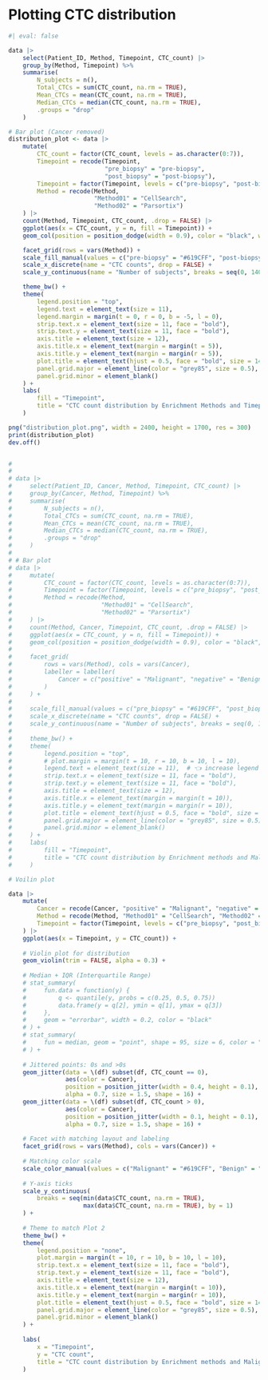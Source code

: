 # Plotting CTC distribution
```r
#| eval: false

data |>
    select(Patient_ID, Method, Timepoint, CTC_count) |>
    group_by(Method, Timepoint) %>%
    summarise(
        N_subjects = n(),
        Total_CTCs = sum(CTC_count, na.rm = TRUE),
        Mean_CTCs = mean(CTC_count, na.rm = TRUE),
        Median_CTCs = median(CTC_count, na.rm = TRUE),
        .groups = "drop"
    )

# Bar plot (Cancer removed)
distribution_plot <- data |>
    mutate(
        CTC_count = factor(CTC_count, levels = as.character(0:7)),
        Timepoint = recode(Timepoint,
                           "pre_biopsy" = "pre-biopsy",
                           "post_biopsy" = "post-biopsy"),
        Timepoint = factor(Timepoint, levels = c("pre-biopsy", "post-biopsy")),
        Method = recode(Method,
                        "Method01" = "CellSearch",
                        "Method02" = "Parsortix")
    ) |>
    count(Method, Timepoint, CTC_count, .drop = FALSE) |>
    ggplot(aes(x = CTC_count, y = n, fill = Timepoint)) +
    geom_col(position = position_dodge(width = 0.9), color = "black", width = 0.9, alpha = 0.8) +

    facet_grid(rows = vars(Method)) +
    scale_fill_manual(values = c("pre-biopsy" = "#619CFF", "post-biopsy" = "#F8766D")) +
    scale_x_discrete(name = "CTC counts", drop = FALSE) +
    scale_y_continuous(name = "Number of subjects", breaks = seq(0, 140, by = 20)) +

    theme_bw() +
    theme(
        legend.position = "top",
        legend.text = element_text(size = 11),
        legend.margin = margin(t = 0, r = 0, b = -5, l = 0),
        strip.text.x = element_text(size = 11, face = "bold"),
        strip.text.y = element_text(size = 11, face = "bold"),
        axis.title = element_text(size = 12),
        axis.title.x = element_text(margin = margin(t = 5)),
        axis.title.y = element_text(margin = margin(r = 5)),
        plot.title = element_text(hjust = 0.5, face = "bold", size = 14),
        panel.grid.major = element_line(color = "grey85", size = 0.5),
        panel.grid.minor = element_blank()
    ) +
    labs(
        fill = "Timepoint",
        title = "CTC count distribution by Enrichment Methods and Timepoint"
    )

png("distribution_plot.png", width = 2400, height = 1700, res = 300)
print(distribution_plot)
dev.off()


# 
# 
# data |>
#     select(Patient_ID, Cancer, Method, Timepoint, CTC_count) |>
#     group_by(Cancer, Method, Timepoint) %>%
#     summarise(
#         N_subjects = n(),
#         Total_CTCs = sum(CTC_count, na.rm = TRUE),
#         Mean_CTCs = mean(CTC_count, na.rm = TRUE),
#         Median_CTCs = median(CTC_count, na.rm = TRUE),
#         .groups = "drop"
#     )
# 
# # Bar plot
# data |>
#     mutate(
#         CTC_count = factor(CTC_count, levels = as.character(0:7)),
#         Timepoint = factor(Timepoint, levels = c("pre_biopsy", "post_biopsy")),
#         Method = recode(Method,
#                         "Method01" = "CellSearch",
#                         "Method02" = "Parsortix")
#     ) |>
#     count(Method, Cancer, Timepoint, CTC_count, .drop = FALSE) |>
#     ggplot(aes(x = CTC_count, y = n, fill = Timepoint)) +
#     geom_col(position = position_dodge(width = 0.9), color = "black", width = 0.9, alpha = 0.8) +
#     
#     facet_grid(
#         rows = vars(Method), cols = vars(Cancer),
#         labeller = labeller(
#             Cancer = c("positive" = "Malignant", "negative" = "Benign")
#         )
#     ) +
#     
#     scale_fill_manual(values = c("pre_biopsy" = "#619CFF", "post_biopsy" = "#F8766D")) +
#     scale_x_discrete(name = "CTC counts", drop = FALSE) +
#     scale_y_continuous(name = "Number of subjects", breaks = seq(0, 100, by = 20)) +
#     
#     theme_bw() +
#     theme(
#         legend.position = "top",
#         # plot.margin = margin(t = 10, r = 10, b = 10, l = 10),
#         legend.text = element_text(size = 11),  # 👈 increase legend text size
#         strip.text.x = element_text(size = 11, face = "bold"),
#         strip.text.y = element_text(size = 11, face = "bold"),
#         axis.title = element_text(size = 12),
#         axis.title.x = element_text(margin = margin(t = 10)),
#         axis.title.y = element_text(margin = margin(r = 10)),
#         plot.title = element_text(hjust = 0.5, face = "bold", size = 14),
#         panel.grid.major = element_line(color = "grey85", size = 0.5),
#         panel.grid.minor = element_blank()
#     ) +
#     labs(
#         fill = "Timepoint",
#         title = "CTC count distribution by Enrichment methods and Malignancy"
#     )

# Voilin plot

data |> 
    mutate(
        Cancer = recode(Cancer, "positive" = "Malignant", "negative" = "Benign"),
        Method = recode(Method, "Method01" = "CellSearch", "Method02" = "Parsortix"),
        Timepoint = factor(Timepoint, levels = c("pre_biopsy", "post_biopsy"))
    ) |>
    ggplot(aes(x = Timepoint, y = CTC_count)) + 
    
    # Violin plot for distribution
    geom_violin(trim = FALSE, alpha = 0.3) +
    
    # Median + IQR (Interquartile Range)
    # stat_summary(
    #     fun.data = function(y) {
    #         q <- quantile(y, probs = c(0.25, 0.5, 0.75))
    #         data.frame(y = q[2], ymin = q[1], ymax = q[3])
    #     },
    #     geom = "errorbar", width = 0.2, color = "black"
    # ) +
    # stat_summary(
    #     fun = median, geom = "point", shape = 95, size = 6, color = "black"
    # ) +
    
    # Jittered points: 0s and >0s
    geom_jitter(data = \(df) subset(df, CTC_count == 0),
                aes(color = Cancer),
                position = position_jitter(width = 0.4, height = 0.1),
                alpha = 0.7, size = 1.5, shape = 16) +
    geom_jitter(data = \(df) subset(df, CTC_count > 0),
                aes(color = Cancer),
                position = position_jitter(width = 0.1, height = 0.1),
                alpha = 0.7, size = 1.5, shape = 16) +
    
    # Facet with matching layout and labeling
    facet_grid(rows = vars(Method), cols = vars(Cancer)) +
    
    # Matching color scale
    scale_color_manual(values = c("Malignant" = "#619CFF", "Benign" = "#F8766D")) +
    
    # Y-axis ticks
    scale_y_continuous(
        breaks = seq(min(data$CTC_count, na.rm = TRUE), 
                     max(data$CTC_count, na.rm = TRUE), by = 1)
    ) +
    
    # Theme to match Plot 2
    theme_bw() +
    theme(
        legend.position = "none",
        plot.margin = margin(t = 10, r = 10, b = 10, l = 10),
        strip.text.x = element_text(size = 11, face = "bold"),
        strip.text.y = element_text(size = 11, face = "bold"),
        axis.title = element_text(size = 12),
        axis.title.x = element_text(margin = margin(t = 10)),
        axis.title.y = element_text(margin = margin(r = 10)),
        plot.title = element_text(hjust = 0.5, face = "bold", size = 14, margin = margin(b = 15)),
        panel.grid.major = element_line(color = "grey85", size = 0.5),
        panel.grid.minor = element_blank()
    ) +
    
    labs(
        x = "Timepoint",
        y = "CTC count",
        title = "CTC count distribution by Enrichment methods and Malignancy"
    )

```